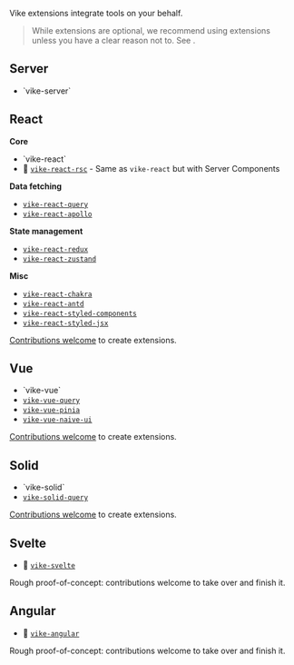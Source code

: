 
Vike extensions integrate tools on your behalf.

> While extensions are optional, we recommend using extensions unless you have a clear reason not to. See <Link href="/extension-vs-custom" />.

## Server

 - <Link href="/server">`vike-server`</Link>

## React

**Core**

 - <Link href="/vike-react">`vike-react`</Link>
 - 🚧 [`vike-react-rsc`](https://github.com/nitedani/vike-react-rsc) - Same as `vike-react` but with <Link href="/react#react-server-components">Server Components</Link>

**Data fetching**

 - [`vike-react-query`](https://github.com/vikejs/vike-react/tree/main/packages/vike-react-query#readme)
 - [`vike-react-apollo`](https://github.com/vikejs/vike-react/tree/main/packages/vike-react-apollo#readme)

**State management**

 - [`vike-react-redux`](https://github.com/vikejs/vike-react/tree/main/packages/vike-react-redux#readme)
 - [`vike-react-zustand`](https://github.com/vikejs/vike-react/tree/main/packages/vike-react-zustand#readme)

**Misc**

 - [`vike-react-chakra`](https://github.com/vikejs/vike-react/tree/main/packages/vike-react-chakra#readme)
 - [`vike-react-antd`](https://github.com/vikejs/vike-react/tree/main/packages/vike-react-antd#readme)
 - [`vike-react-styled-components`](https://github.com/vikejs/vike-react/tree/main/packages/vike-react-styled-components#readme)
 - [`vike-react-styled-jsx`](https://github.com/vikejs/vike-react/tree/main/packages/vike-react-styled-jsx#readme)

<Contribution>[Contributions welcome](https://github.com/vikejs/vike/issues/1715) to create extensions.</Contribution> 


## Vue

 - <Link href="/vike-vue">`vike-vue`</Link>
 - [`vike-vue-query`](https://github.com/vikejs/vike-vue/tree/main/packages/vike-vue-query#readme)
 - [`vike-vue-pinia`](https://github.com/vikejs/vike-vue/tree/main/packages/vike-vue-pinia#readme)
 - [`vike-vue-naive-ui`](https://github.com/Jearce/vike-vue-naive-ui)

<Contribution>[Contributions welcome](https://github.com/vikejs/vike/issues/1715) to create extensions.</Contribution> 


## Solid

 - <Link href="/vike-solid">`vike-solid`</Link>
 - [`vike-solid-query`](https://github.com/vikejs/vike-solid/tree/main/packages/vike-solid-query#readme)

<Contribution>[Contributions welcome](https://github.com/vikejs/vike/issues/1715) to create extensions.</Contribution> 


## Svelte

 - 🚧 [`vike-svelte`](https://github.com/brandonxiang/vike-svelte)

<Contribution>Rough proof-of-concept: contributions welcome to take over and finish it.</Contribution>


## Angular

 - 🚧 [`vike-angular`](https://github.com/vikejs/vike-angular)

<Contribution>Rough proof-of-concept: contributions welcome to take over and finish it.</Contribution>

